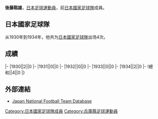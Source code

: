{{Infobox football biography
|name=後藤靱雄
|image=
|fullname=後藤靱雄
|birth_date=
|cityofbirth=
|countryofbirth=[[日本|日本]]
|height=
|position=[[後衛_(足球)|後衛]]
|currentclub=
|years=
|clubs=
|caps(goals)=
|nationalyears=1930-1934
|nationalteam=[[日本國家足球隊|日本]]
|nationalcaps(goals)=4 (0)
}}
'''後藤靱雄'''，[[日本|日本]][[足球|足球]][[運動員|運動員]]，前[[日本國家足球隊|日本國家足球隊]]成員。

==日本國家足球隊==
从1930年到1934年，他共为[[日本國家足球隊|日本國家足球隊]]出场4次。

==成績==
{{Football player national team statistics|JPN}}
|-
|1930||2||0
|-
|1931||0||0
|-
|1932||0||0
|-
|1933||0||0
|-
|1934||2||0
|-
!總和||4||0
|}

==外部連結==
{{Reflist}}
*[https://web.archive.org/web/20130922040717/http://www.japannationalfootballteam.com/en/players/goto_yukio.html Japan National Football Team Database]

{{Japan-sport-bio-stub}}
{{Soccer-player-stub}}
[[Category:日本國家足球隊成員|Category:日本國家足球隊成員]]
[[Category:兵庫縣足球運動員|Category:兵庫縣足球運動員]]